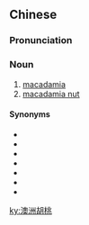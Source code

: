 ==Chinese==
{{zh-forms|type=22}}

===Pronunciation===
{{zh-pron
|m=Àozhōu hútáo
|cat=n
}}

===Noun===
{{zh-noun}}

# [[macadamia]]
# [[macadamia nut]]

====Synonyms====
* {{zh-l|澳大利亞堅果/澳大利亚坚果}}
* {{zh-l|澳洲堅果/澳洲坚果}}
* {{zh-l|火山豆}}
* {{zh-l|昆士蘭果/昆士兰果}}
* {{zh-l|昆士蘭栗/昆士兰栗}}
* {{zh-l|夏威夷豆}}
* {{zh-l|夏威夷果}}

[[ky:澳洲胡桃]]